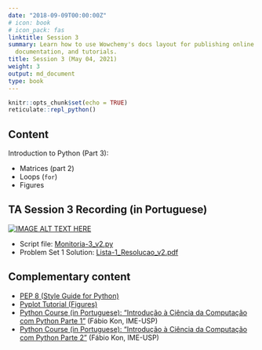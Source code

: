 ```yaml
---
date: "2018-09-09T00:00:00Z"
# icon: book
# icon_pack: fas
linktitle: Session 3
summary: Learn how to use Wowchemy's docs layout for publishing online courses, software
  documentation, and tutorials.
title: Session 3 (May 04, 2021)
weight: 3
output: md_document
type: book
---
```


```r
knitr::opts_chunk$set(echo = TRUE)
reticulate::repl_python()
```

## Content
Introduction to Python (Part 3):

- Matrices (part 2)
- Loops (`for`)
- Figures

## TA Session 3 Recording (in Portuguese)

[![IMAGE ALT TEXT HERE](https://img.youtube.com/vi/t4zG4EEcyMU/maxresdefault.jpg)](https://www.youtube.com/watch?v=t4zG4EEcyMU)

- Script file: [Monitoria-3_v2.py](../Monitoria-3_v2.py)
- Problem Set 1 Solution: [Lista-1_Resolucao_v2.pdf](../Lista-1_Resolucao_v2.pdf)


## Complementary content
- [PEP 8 (Style Guide for Python)](https://www.python.org/dev/peps/pep-0008/)
- [Pyplot Tutorial (Figures)](https://matplotlib.org/2.0.2/users/pyplot_tutorial.html)
- [Python Course (in Portuguese): "Introdução à Ciência da Computação com Python Parte 1"](https://www.coursera.org/learn/ciencia-computacao-python-conceitos) (Fábio Kon, IME-USP)
- [Python Course (in Portuguese): "Introdução à Ciência da Computação com Python Parte 2"](https://www.coursera.org/learn/ciencia-computacao-python-conceitos-2) (Fábio Kon, IME-USP)
